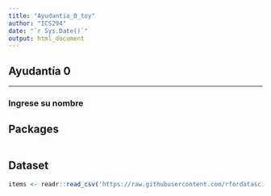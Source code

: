 ---
title: "Ayudantia_0_toy"
author: "ICS294"
date: "`r Sys.Date()`"
output: html_document
---

## Ayudantía 0

---

### Ingrese su nombre


## Packages

```{r}

```



## Dataset
```{r}
items <- readr::read_csv('https://raw.githubusercontent.com/rfordatascience/tidytuesday/master/data/2020/2020-05-05/items.csv')

```


